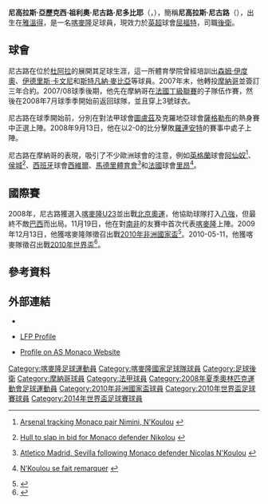 {{noteta
|G1=足球
|G2=英超
|G3=西甲
|G4=uefa
|G5=法甲
|T=zh-hans:尼古拉斯·恩库鲁;zh-hk:尼高拉斯·尼古路;zh-tw:尼古拉·恩庫魯;
|1=zh-hans:尼古拉斯·亚历克西斯·胡里奥·恩库鲁·恩多贝纳;zh-hk:尼高拉斯·亞歷克西·祖利奧·尼古路·尼多比耶;zh-tw:尼古拉·亞歷克西斯·胡里奧·恩庫魯·尼多比耶;
|2=zh-hans:恩库鲁;zh-hk:尼古路;zh-tw:恩庫魯;
|3=zh-hans:尼古拉斯;zh-hk:尼高拉斯;zh-tw:尼古拉;
|4=zh-hans:萨缪埃尔·埃托奥;zh-hk:森姆·伊度奧;zh-tw:森姆·艾托奧;
|5=zh-hans:伊德里斯·卡梅尼;zh-hk:伊德里斯·卡文尼;zh-tw:伊德里斯·卡梅尼;
|6=zh-hans:斯特凡纳·姆比亚;zh-hk:斯特凡納·麥比亞;zh-tw:斯特凡納·姆比亞;
}}
{{Infobox football biography
| name = 尼高拉斯·尼古路<br>''Nicolas N'Koulou''
| fullname = Nicolas Alexis Julio Nkoulou Ndoubena
| image= Nicolas N'Koulou.jpg
| birth_date  = {{birth date and age|1990|3|27|df=yes}}
| birth_place = [[喀麥隆|喀麥隆]][[雅溫得|雅溫得]]
|  height = {{Height|m=1.8}} |
  nickname = 
| currentclub = [[沃特福德足球俱乐部|屈福特]]
| clubnumber = 13
|  position = [[後衛_(足球)|後衛]]
| youthyears1 =           | youthclubs1 = {{Link-en|卡吉體育學院|Kadji Sports Academy}}
| youthyears2 = 2007–2008 | youthclubs2 = [[摩納哥足球會|摩納哥]]
| years1 = 2008–2011 | clubs1 = [[摩納哥足球會|摩納哥]]              | caps1 = 78  | goals1 = 0
| years2 = 2011–2016 | clubs2 = [[马赛奥林匹克|马赛]] | caps2 = 162 | goals2 = 5
| years3 = 2016–2018     | clubs3 = [[奥林匹克里昂|里昂]]          | caps3 = 13  | goals3 = 0
| years4 = 2017–2018     | clubs4 = → [[拖連奴足球會|拖連奴]]          | caps4 = 37  | goals4 = 2
| years5 = 2018–2021     | clubs5 = [[拖連奴足球會|拖連奴]]          | caps5 = 85  | goals5 = 4
| years6 = 2021–     | clubs6 = [[沃特福德足球俱乐部|屈福特]]          | caps6 = 0  | goals6 = 0
| nationalyears1 = 2008  | nationalteam1 = [[喀麥隆國家足球隊|喀麥隆U23]] | nationalcaps1 = 3  | nationalgoals1 = 0
| nationalyears2 = 2008–2017 | nationalteam2  = [[喀麥隆國家足球隊|喀麥隆]]    | nationalcaps2 = 75 | nationalgoals2 = 2
|  pcupdate = 2021年10月7日
|  ntupdate = 2017年2月5日
}}

'''尼高拉斯·亞歷克西·祖利奧·尼古路·尼多比耶'''（{{lang-fr|'''Nicolas Alexis Julio N'Koulou N'Doubena'''}}，{{bd|1990年|3月27日|catIdx=N'Koulou, Nicolas}}），簡稱'''尼高拉斯·尼古路'''（{{lang-fr|'''Nicolas N'Koulou'''}}），出生在[[雅溫得|雅溫得]]，是一名[[喀麥隆|喀麥隆]]足球員，現效力於[[英格兰足球超级联赛|英超]]球會[[沃特福德足球俱乐部|屈福特]]，司職[[後衛_(足球)|後衛]]。

==球會==
尼古路在位於[[杜阿拉|杜阿拉]]的{{Link-en|卡吉體育學院|Kadji Sports Academy}}展開其足球生涯，這一所體育學院曾經培訓出[[森姆·伊度奧|森姆·伊度奧]]、[[伊德里斯·卡文尼|伊德里斯·卡文尼]]和[[斯特凡納·麥比亞|斯特凡納·麥比亞]]等球員。2007年末，他轉投[[摩納哥足球會|摩納哥]]並簽訂三年合約。2007/08球季後期，他先在摩納哥在[[法國丁級聯賽|法國丁級聯賽]]的子隊伍作賽，然後在2008年7月球季季開始前返回球隊，並且穿上3號球衣。

尼古路在球季開始前，分別在對法甲球會[[圖盧茲足球會|圖盧茲]]及克羅地亞球會[[萨格勒布足球俱乐部|薩格勒布]]的熱身賽中正選上陣。2008年9月13日，他在以2-0的比分擊敗[[羅連安特足球會|羅連安特]]的賽事中處子上陣。

尼古路在摩納哥的表現，吸引了不少歐洲球會的注意，例如[[英格蘭|英格蘭]]球會[[阿仙奴足球會|阿仙奴]]<ref>{{en}}[http://www.tribalfootball.com/?q=content/arsenal-tracking-monaco-pair-nimini-nkoulou Arsenal tracking Monaco pair Nimini, N'Koulou] {{Wayback|url=http://www.tribalfootball.com/?q=content%2Farsenal-tracking-monaco-pair-nimini-nkoulou |date=20191130222032 }}</ref>、[[侯城足球會|侯城]]<ref>{{en}}[http://www.tribalfootball.com/hull-slap-bid-monaco-defender-nikolou-214640 Hull to slap in bid for Monaco defender Nikolou] {{webarchive|url=https://web.archive.org/web/20081207001302/http://www.tribalfootball.com/hull-slap-bid-monaco-defender-nikolou-214640 |date=2008-12-07 }}</ref>、[[西班牙|西班牙]]球會[[西維爾足球會|西維爾]]、[[馬德里體育會|馬德里體育會]]<ref>{{en}}[http://www.tribalfootball.com/?q=content/atletico-madrid-sevilla-following-monaco-defender-nicolas-nkoulou Atletico Madrid, Sevilla following Monaco defender Nicolas N'Koulou] {{Wayback|url=http://www.tribalfootball.com/?q=content%2Fatletico-madrid-sevilla-following-monaco-defender-nicolas-nkoulou |date=20191130153703 }}</ref>和[[法國|法國]]球會[[里昂足球會|里昂]]<ref>{{fr}}[http://fr.sports.yahoo.com/29092008/47/l1-monaco-n-koulou-se-fait-remarquer.html N’Koulou se fait remarquer] {{webarchive|url=https://web.archive.org/web/20081004161132/http://fr.sports.yahoo.com/29092008/47/l1-monaco-n-koulou-se-fait-remarquer.html |date=2008-10-04 }}</ref>。

==國際賽==
2008年，尼古路獲選入[[喀麥隆國家足球隊|喀麥隆U23]]並出戰[[2008年夏季奥林匹克运动会|北京奧運]]，他協助球隊打入[[2008年夏季奧林匹克運動會男子足球比賽|八強]]，但最終不敵[[巴西國家足球隊|巴西]]而出局。11月19日，他在對[[南非國家足球隊|南非]]的友賽中首次代表[[喀麥隆國家足球隊|喀麥隆]]上陣。2009年12月13日，他獲喀麥隆隊徵召出戰[[2010年非洲國家盃|2010年非洲國家盃]]<ref>{{en}}{{cite web |url=http://news.bbc.co.uk/sport2/hi/football/africa/8427094.stm |title=Cameroon omit defender Sebastien Bassong from squad |publisher=BBC Sport |date=2009-12-23 |accessdate=2010-12-16 |archive-date=2010-08-04 |archive-url=https://web.archive.org/web/20100804055957/http://news.bbc.co.uk/sport2/hi/football/africa/8427094.stm |dead-url=no }}</ref>。2010-05-11，他獲喀麥隊徵召出戰[[2010年世界盃|2010年世界盃]]<ref>{{en}}{{cite web |url=http://news.bbc.co.uk/sport2/hi/football/world_cup_2010/8675101.stm |title=World Cup 2010: Cameroon finalise World Cup squad |publisher=BBC Sport |date=2010-05-11 |accessdate=2010-12-16 |archive-date=2011-02-03 |archive-url=https://web.archive.org/web/20110203062051/http://news.bbc.co.uk/sport2/hi/football/world_cup_2010/8675101.stm |dead-url=no }}</ref>。

==參考資料==
{{reflist}}

==外部連結==
* {{en}}{{nfteams|33619}}
* {{fr}}[https://web.archive.org/web/20080914084750/http://www.lfp.fr/joueur/index.asp?no_joueur=115609 LFP Profile]
* {{fr}}[https://web.archive.org/web/20110707175755/http://www.asm-fc.com/joueur.aspx?joueur=259&saison=7&equipe=1 Profile on AS Monaco Website]

{{屈福特球員名單}}
{{2010年世界盃足球賽喀麥隆參賽名單}}
{{2017年非洲國家盃喀麥隆參賽名單}}
{{2014年世界盃足球賽喀麥隆參賽名單}}

{{DEFAULTSORT:Nkoulou, Nicolas}}
[[Category:喀麥隆足球運動員|Category:喀麥隆足球運動員]]
[[Category:喀麥隆國家足球隊球員|Category:喀麥隆國家足球隊球員]]
[[Category:足球後衛|Category:足球後衛]]
[[Category:摩納哥球員|Category:摩納哥球員]]
[[Category:法甲球員|Category:法甲球員]]
[[Category:2008年夏季奧林匹克運動會足球運動員|Category:2008年夏季奧林匹克運動會足球運動員]]
[[Category:2010年非洲國家盃球員|Category:2010年非洲國家盃球員]]
[[Category:2010年世界盃足球賽球員|Category:2010年世界盃足球賽球員]]
[[Category:2014年世界盃足球賽球員|Category:2014年世界盃足球賽球員]]